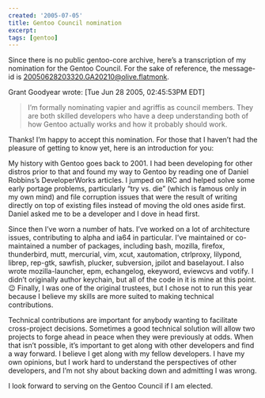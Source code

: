```yaml
---
created: '2005-07-05'
title: Gentoo Council nomination
excerpt:
tags: [gentoo]
---
```


Since there is no public gentoo-core archive, here’s a transcription of my
nomination for the Gentoo Council. For the sake of reference, the
message-id is <20050628203320.GA20210@olive.flatmonk>.

Grant Goodyear wrote: [Tue Jun 28 2005, 02:45:53PM EDT]

> I’m formally nominating vapier and agriffis as council
> members. They are both skilled developers who have a deep understanding
> both of how Gentoo actually works and how it probably should work.

Thanks! I’m happy to accept this nomination. For those that I haven’t had
the pleasure of getting to know yet, here is an introduction for you:

My history with Gentoo goes back to 2001. I had been developing for other
distros prior to that and found my way to Gentoo by reading one of Daniel
Robbins’s DeveloperWorks articles. I jumped on IRC and helped solve some
early portage problems, particularly “try vs. die” (which is famous only
in my own mind) and file corruption issues that were the result of writing
directly on top of existing files instead of moving the old ones aside
first. Daniel asked me to be a developer and I dove in head first.

Since then I’ve worn a number of hats. I’ve worked on a lot of
architecture issues, contributing to alpha and ia64 in particular. I’ve
maintained or co-maintained a number of packages, including bash, mozilla,
firefox, thunderbird, mutt, mercurial, vim, xcut, xautomation, ctrlproxy,
lilypond, librep, rep-gtk, sawfish, plucker, subversion, jpilot and
baselayout. I also wrote mozilla-launcher, epm, echangelog, ekeyword,
eviewcvs and votify. I didn’t originally author keychain, but all of the
code in it is mine at this point. 😉 Finally, I was one of the original
trustees, but I chose not to run this year because I believe my skills are
more suited to making technical contributions.

Technical contributions are important for anybody wanting to facilitate
cross-project decisions. Sometimes a good technical solution will allow
two projects to forge ahead in peace when they were previously at odds.
When that isn’t possible, it’s important to get along with other
developers and find a way forward. I believe I get along with my fellow
developers. I have my own opinions, but I work hard to understand the
perspectives of other developers, and I’m not shy about backing down and
admitting I was wrong.

I look forward to serving on the Gentoo Council if I am elected.

